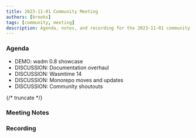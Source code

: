 ```yaml
---
title: 2023-11-01 Community Meeting
authors: [brooks]
tags: [community, meeting]
description: Agenda, notes, and recording for the 2023-11-01 community meeting
---
```



### Agenda

- DEMO: wadm 0.8 showcase
- DISCUSSION: Documentation overhaul
- DISCUSSION: Wasmtime 14
- DISCUSSION: Monorepo moves and updates
- DISCUSSION: Community shoutouts

{/* truncate */}

### Meeting Notes

### Recording

<YouTube url="https://www.youtube.com/watch?v=FyEARVC5Zq4" />
